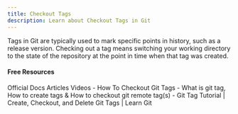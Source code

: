 ```yaml
---
title: Checkout Tags
description: Learn about Checkout Tags in Git
---
```

Tags in Git are typically used to mark specific points in history, such as a release version. Checking out a tag means switching your working directory to the state of the repository at the point in time when that tag was created.


#### Free Resources



<Tabs defaultValue="official">
<TabsList>
<TabsTrigger value="official">Official Docs</TabsTrigger>
<TabsTrigger value="article">Articles</TabsTrigger>
<TabsTrigger value="video">Videos</TabsTrigger>
</TabsList>


<TabsContent value="article">
<Note type="note" title="article">
- <Link href="https://devconnected.com/how-to-checkout-git-tags/">How To Checkout Git Tags</Link>
- <Link href="https://stackoverflow.com/questions/35979642/what-is-git-tag-how-to-create-tags-how-to-checkout-git-remote-tags">What is git tag, How to create tags & How to checkout git remote tag(s)</Link>
</Note>
</TabsContent>
<TabsContent value="video">
<Note type="note" title="video">
- <Link href="https://www.youtube.com/watch?v=spkUevg1NqM">Git Tag Tutorial | Create, Checkout, and Delete Git Tags | Learn Git</Link>
</Note>
</TabsContent>
</Tabs>
